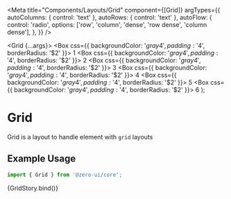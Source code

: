 
<Meta
  title="Components/Layouts/Grid"
  component={[Grid]}
  argTypes={{
    autoColumns: { control: 'text' },
    autoRows: { control: 'text' },
    autoFlow: {
      control: 'radio',
      options: ['row', 'column', 'dense', 'row dense', 'column dense'],
    },
  }}
/>

  <Grid {...args}>
    <Box css={{ backgroundColor: '$gray4', padding: '$4', borderRadius: '$2' }}>
      1
    </Box>
    <Box css={{ backgroundColor: '$gray4', padding: '$4', borderRadius: '$2' }}>
      2
    </Box>
    <Box css={{ backgroundColor: '$gray4', padding: '$4', borderRadius: '$2' }}>
      3
    </Box>
    <Box css={{ backgroundColor: '$gray4', padding: '$4', borderRadius: '$2' }}>
      4
    </Box>
    <Box css={{ backgroundColor: '$gray4', padding: '$4', borderRadius: '$2' }}>
      5
    </Box>
    <Box css={{ backgroundColor: '$gray4', padding: '$4', borderRadius: '$2' }}>
      6
    </Box>
  </Grid>
);

# Grid

Grid is a layout to handle element with `grid` layouts

## Example Usage

```jsx
import { Grid } from '@zero-ui/core';
```

<Canvas columns={2} withSource="close">
  <Story
    name="Grid"
    args={{
      autoColumns: '',
      autoRows: '',
      autoFlow: 'row',
      templateColumns: 'auto 100px auto',
      templateRows: 'auto 150px',
      columnGap: '',
      rowGap: '',
      gap: '$2',
    }}
  >
    {GridStory.bind()}
  </Story>
</Canvas>

<ArgsTable of={Grid} />
